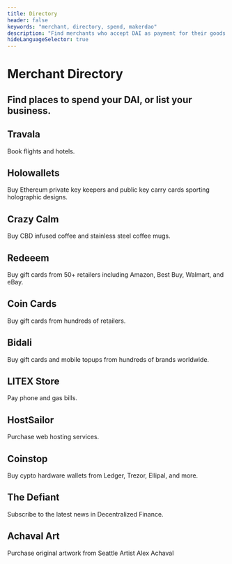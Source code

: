 ```yaml
---
title: Directory
header: false
keywords: "merchant, directory, spend, makerdao"
description: "Find merchants who accept DAI as payment for their goods and services."
hideLanguageSelector: true
---
```


#  Merchant Directory
## Find places to spend your DAI, or <Link to="/funding/merchant-directory/accept"> list your business.</Link>

<Tout>

<Box>

## <Link to="https://www.travala.com/">Travala</Link>

<List>
Book flights and hotels.
</List>

</Box>

<Box>

## <Link to="https://holowallets.io/">Holowallets</Link> 

<List>
Buy Ethereum private key keepers and public key carry cards sporting holographic designs.
</List>

</Box>

<Box>

## <Link to="https://www.crazycalm.co/">Crazy Calm</Link> 

<List>
Buy CBD infused coffee and stainless steel coffee mugs.
</List>

</Box>

<Box>

## <Link to="https://www.redeeem.com/">Redeeem</Link>

<List>
Buy gift cards from 50+ retailers including Amazon, Best Buy, Walmart, and eBay.
</List>

</Box>

<Box>

## <Link to="https://coincards.com/">Coin Cards</Link>

<List>
Buy gift cards from hundreds of retailers.
</List>

</Box>

<Box>

## <Link to="https://giftcards.bidali.com/">Bidali</Link>

<List>
Buy gift cards and mobile topups from hundreds of brands worldwide.
</List>

</Box>

<Box>

## <Link to="https://litex.store/#/shop/">LITEX Store</Link>

<List>
Pay phone and gas bills.
</List>

</Box>

<Box>

## <Link to="https://hostsailor.com/">HostSailor</Link>

<List>
Purchase web hosting services.
</List>

</Box>

<Box>

## <Link to="https://coinstop.io/">Coinstop</Link>

<List>
Buy cypto hardware wallets from Ledger, Trezor, Ellipal, and more. 
</List>

</Box>

<Box>

## <Link to="https://thedefiant.substack.com/">The Defiant</Link>

<List>
Subscribe to the latest news in Decentralized Finance.
</List>

</Box>

<Box>

## <Link to="https://www.achavalart.com/">Achaval Art</Link>

<List>
Purchase original artwork from Seattle Artist Alex Achaval
</List>

</Box>

</Tout>